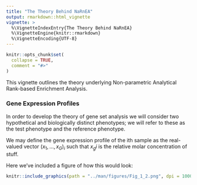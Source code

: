 ```yaml
---
title: "The Theory Behind NaRnEA"
output: rmarkdown::html_vignette
vignette: >
  %\VignetteIndexEntry{The Theory Behind NaRnEA}
  %\VignetteEngine{knitr::rmarkdown}
  %\VignetteEncoding{UTF-8}
---
```


```r
knitr::opts_chunk$set(
  collapse = TRUE,
  comment = "#>"
)
```

This vignette outlines the theory underlying Non-parametric Analytical Rank-based Enrichment Analysis.

### Gene Expression Profiles

In order to develop the theory of gene set analysis we will consider two hypothetical and biologically distinct phenotypes; we will refer to these as the test phenotype and the reference phenotype.

We may define the gene expression profile of the ith sample as the real-valued vector $(x_1,...,x_G)_i$ such that $x_gi$ is the relative molar concentration of stuff.

Here we've included a figure of how this would look:

```r
knitr::include_graphics(path = "../man/figures/Fig_1_2.png", dpi = 1000)
```
